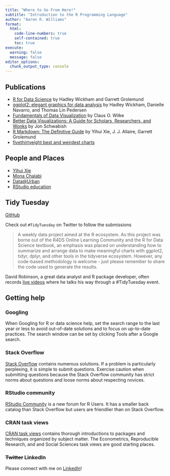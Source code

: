 ```yaml
---
title: "Where to Go From Here!"
subtitle: "Introduction to the R Programming Language"
author: "Aaron R. Williams"
format: 
  html: 
    code-line-numbers: true
    self-contained: true
    toc: true
execute: 
  warning: false
  message: false
editor_options: 
  chunk_output_type: console
---
```


## Publications

* [R for Data Science](https://r4ds.had.co.nz/) by Hadley Wickham and Garrett Grolemund
* [ggplot2: elegant graphics for data analysis](https://ggplot2-book.org/) by Hadley Wickham, Danielle Navarro, and Thomas Lin Pedersen
* [Fundamentals of Data Visualization](https://clauswilke.com/dataviz/) by Claus O. Wilke
* [Better Data Visualizations: A Guide for Scholars, Researchers, and Wonks](https://policyviz.com/pv_books/better-data-visualizations-a-guide-for-scholars-researchers-and-wonks/) by Jon Schwabish
* [R Markdown: The Definitive Guide](https://bookdown.org/yihui/rmarkdown/) by Yihui Xie, J. J. Allaire, Garrett Grolemund
* [fivethirtyeight best and weirdest charts](https://fivethirtyeight.com/features/our-51-best-and-weirdest-charts-of-2021/)

## People and Places

* [Yihui Xie](https://yihui.org/en/about/)
* [Mona Chalabi](https://monachalabi.com/)
* [Data@Urban](https://urban-institute.medium.com/)
* [RStudio education](https://education.rstudio.com/)

## Tidy Tuesday

[GitHub](https://github.com/rfordatascience/tidytuesday)

Check out `#TidyTuesday` on Twitter to follow the submissions

> A weekly data project aimed at the R ecosystem. As this project was borne out of the R4DS Online Learning Community and the R for Data Science textbook, an emphasis was placed on understanding how to summarize and arrange data to make meaningful charts with ggplot2, tidyr, dplyr, and other tools in the tidyverse ecosystem. However, any code-based methodology is welcome - just please remember to share the code used to generate the results.

David Robinson, a great data analyst and R package developer, often records [live videos](https://www.youtube.com/user/safe4democracy) where he talks his way through a #TidyTuesday event. 

## Getting help

### Googling

When Googling for R or data science help, set the search range to the last year or less to avoid out-of-date solutions and to focus on up-to-date practices. The search window can be set by clicking Tools after a Google search. 

### Stack Overflow

[Stack Overflow](https://stackoverflow.com/) contains numerous solutions. If a problem is particularly perplexing, it is simple to submit questions. Exercise caution when submitting questions because the Stack Overflow community has strict norms about questions and loose norms about respecting novices.

### RStudio community

[RStudio Community](https://community.rstudio.com/) is a new forum for R Users. It has a smaller back catalog than Stack Overflow but users are friendlier than on Stack Overflow.

### CRAN task views

[CRAN task views](https://cran.r-project.org/web/views/) contains thorough introductions to packages and techniques organized by subject matter. The Econometrics, Reproducible Research, and and Social Sciences task views are good starting places.

### ~~Twitter~~ LinkedIn

Please connect with me on [LinkedIn](https://www.linkedin.com/in/aaronrwilliams100/)!
